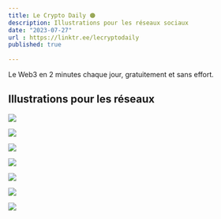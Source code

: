 ```yaml
---
title: Le Crypto Daily 🟠
description: Illustrations pour les réseaux sociaux
date: "2023-07-27"
url : https://linktr.ee/lecryptodaily
published: true
  
---
```


Le Web3 en 2 minutes chaque jour, gratuitement et sans effort.

## Illustrations pour les réseaux

![](/lcd-1.png)

![](/lcd-2.png)

![](/lcd-3.png)

![](/lcd-4.png)

![](/lcd-5.png)

![](/lcd-6.png)

![](/lcd-7.png)